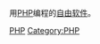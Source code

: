 {{Portal|自由软件}}
用[[PHP|PHP]]编程的[[自由软件|自由软件]]。

[[Category:各程式語言自由軟體|PHP]]
[[Category:PHP|Category:PHP]]